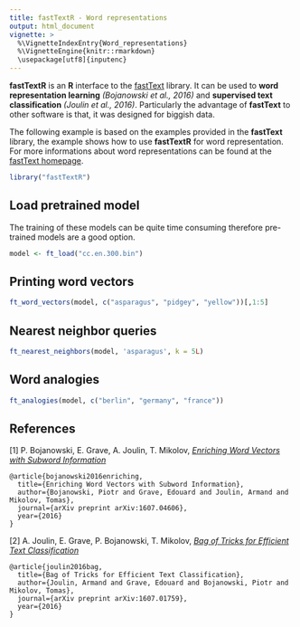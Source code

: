 ```yaml
---
title: fastTextR - Word representations
output: html_document
vignette: >
  %\VignetteIndexEntry{Word_representations}
  %\VignetteEngine{knitr::rmarkdown}
  \usepackage[utf8]{inputenc}
---
```


**fastTextR** is an **R** interface to the [fastText](https://github.com/facebookresearch/fastText)
library. It can be used to **word representation learning** *(Bojanowski et al., 2016)* and 
**supervised text classification** *(Joulin et al., 2016)*.
Particularly the advantage of **fastText** to other software is that, 
it was designed for biggish data.

The following example is based on the examples provided in the **fastText** library, 
the example shows how to use **fastTextR** for word representation.
For more informations about word representations can be found at the
[fastText  homepage](https://fasttext.cc/docs/en/unsupervised-tutorial.html).
```r
library("fastTextR")
```


## Load pretrained model
The training of these models can be quite time consuming therefore pre-trained 
models are a good option.
```r
model <- ft_load("cc.en.300.bin")
```

## Printing word vectors
```r
ft_word_vectors(model, c("asparagus", "pidgey", "yellow"))[,1:5]
```

## Nearest neighbor queries
```r
ft_nearest_neighbors(model, 'asparagus', k = 5L)
```

## Word analogies
```r
ft_analogies(model, c("berlin", "germany", "france"))
```


## References

[1] P. Bojanowski, E. Grave, A. Joulin, T. Mikolov, [*Enriching Word Vectors with Subword Information*](https://arxiv.org/abs/1607.04606)

```
@article{bojanowski2016enriching,
  title={Enriching Word Vectors with Subword Information},
  author={Bojanowski, Piotr and Grave, Edouard and Joulin, Armand and Mikolov, Tomas},
  journal={arXiv preprint arXiv:1607.04606},
  year={2016}
}
```

[2] A. Joulin, E. Grave, P. Bojanowski, T. Mikolov, [*Bag of Tricks for Efficient Text Classification*](https://arxiv.org/abs/1607.01759)

```
@article{joulin2016bag,
  title={Bag of Tricks for Efficient Text Classification},
  author={Joulin, Armand and Grave, Edouard and Bojanowski, Piotr and Mikolov, Tomas},
  journal={arXiv preprint arXiv:1607.01759},
  year={2016}
}
```
